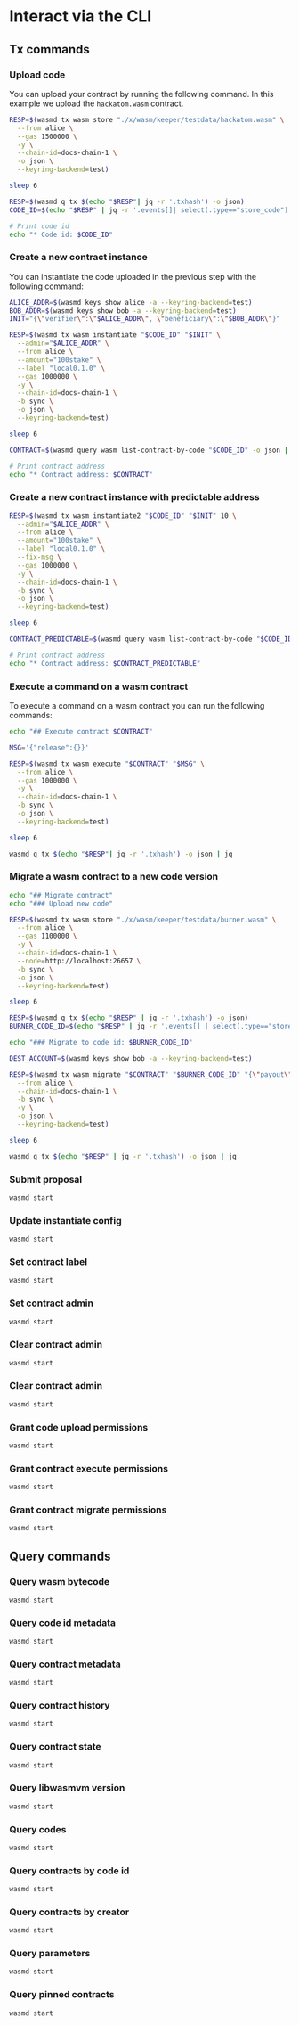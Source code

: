 # Interact via the CLI

## Tx commands

### Upload code

You can upload your contract by running the following command. In this example
we upload the `hackatom.wasm` contract.

```sh
RESP=$(wasmd tx wasm store "./x/wasm/keeper/testdata/hackatom.wasm" \
  --from alice \
  --gas 1500000 \
  -y \
  --chain-id=docs-chain-1 \
  -o json \
  --keyring-backend=test)

sleep 6

RESP=$(wasmd q tx $(echo "$RESP"| jq -r '.txhash') -o json)
CODE_ID=$(echo "$RESP" | jq -r '.events[]| select(.type=="store_code").attributes[]| select(.key=="code_id").value')

# Print code id
echo "* Code id: $CODE_ID"
```

### Create a new contract instance

You can instantiate the code uploaded in the previous step with the following
command:

```sh
ALICE_ADDR=$(wasmd keys show alice -a --keyring-backend=test)
BOB_ADDR=$(wasmd keys show bob -a --keyring-backend=test)
INIT="{\"verifier\":\"$ALICE_ADDR\", \"beneficiary\":\"$BOB_ADDR\"}"

RESP=$(wasmd tx wasm instantiate "$CODE_ID" "$INIT" \
  --admin="$ALICE_ADDR" \
  --from alice \
  --amount="100stake" \
  --label "local0.1.0" \
  --gas 1000000 \
  -y \
  --chain-id=docs-chain-1 \
  -b sync \
  -o json \
  --keyring-backend=test)

sleep 6

CONTRACT=$(wasmd query wasm list-contract-by-code "$CODE_ID" -o json | jq -r '.contracts[-1]')

# Print contract address
echo "* Contract address: $CONTRACT"
```

### Create a new contract instance with predictable address

```sh
RESP=$(wasmd tx wasm instantiate2 "$CODE_ID" "$INIT" 10 \
  --admin="$ALICE_ADDR" \
  --from alice \
  --amount="100stake" \
  --label "local0.1.0" \
  --fix-msg \
  --gas 1000000 \
  -y \
  --chain-id=docs-chain-1 \
  -b sync \
  -o json \
  --keyring-backend=test)

sleep 6

CONTRACT_PREDICTABLE=$(wasmd query wasm list-contract-by-code "$CODE_ID" -o json | jq -r '.contracts[-1]')

# Print contract address
echo "* Contract address: $CONTRACT_PREDICTABLE"
```

### Execute a command on a wasm contract

To execute a command on a wasm contract you can run the following commands:

```sh
echo "## Execute contract $CONTRACT"

MSG='{"release":{}}'

RESP=$(wasmd tx wasm execute "$CONTRACT" "$MSG" \
  --from alice \
  --gas 1000000 \
  -y \
  --chain-id=docs-chain-1 \
  -b sync \
  -o json \
  --keyring-backend=test)

sleep 6

wasmd q tx $(echo "$RESP"| jq -r '.txhash') -o json | jq
```

### Migrate a wasm contract to a new code version

```sh
echo "## Migrate contract"
echo "### Upload new code"

RESP=$(wasmd tx wasm store "./x/wasm/keeper/testdata/burner.wasm" \
  --from alice \
  --gas 1100000 \
  -y \
  --chain-id=docs-chain-1 \
  --node=http://localhost:26657 \
  -b sync \
  -o json \
  --keyring-backend=test)

sleep 6

RESP=$(wasmd q tx $(echo "$RESP" | jq -r '.txhash') -o json)
BURNER_CODE_ID=$(echo "$RESP" | jq -r '.events[] | select(.type=="store_code").attributes[] | select(.key=="code_id").value')

echo "### Migrate to code id: $BURNER_CODE_ID"

DEST_ACCOUNT=$(wasmd keys show bob -a --keyring-backend=test)

RESP=$(wasmd tx wasm migrate "$CONTRACT" "$BURNER_CODE_ID" "{\"payout\": \"$DEST_ACCOUNT\"}" \
  --from alice \
  --chain-id=docs-chain-1 \
  -b sync \
  -y \
  -o json \
  --keyring-backend=test)

sleep 6

wasmd q tx $(echo "$RESP" | jq -r '.txhash') -o json | jq
```

### Submit proposal

```sh
wasmd start
```

### Update instantiate config

```sh
wasmd start
```

### Set contract label

```sh
wasmd start
```

### Set contract admin

```sh
wasmd start
```

### Clear contract admin

```sh
wasmd start
```

### Clear contract admin

```sh
wasmd start
```

### Grant code upload permissions

```sh
wasmd start
```

### Grant contract execute permissions

```sh
wasmd start
```

### Grant contract migrate permissions

```sh
wasmd start
```

## Query commands

### Query wasm bytecode

```sh
wasmd start
```

### Query code id metadata

```sh
wasmd start
```

### Query contract metadata

```sh
wasmd start
```

### Query contract history

```sh
wasmd start
```

### Query contract state

```sh
wasmd start
```

### Query libwasmvm version

```sh
wasmd start
```

### Query codes

```sh
wasmd start
```

### Query contracts by code id

```sh
wasmd start
```

### Query contracts by creator

```sh
wasmd start
```

### Query parameters

```sh
wasmd start
```

### Query pinned contracts

```sh
wasmd start
```
